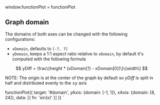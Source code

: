 window.functionPlot = functionPlot

<Meta title="Domain" component={FunctionPlot} />

## Graph domain

The domains of both axes can be changed with the following configurations:

- `xDomain`, defaults to `[-7, 7]`
- `yDomain`, keeps a 1:1 aspect ratio relative to `xDomain`, by default it's computed
with the following formula

$$
yDiff = \frac\{height * (xDomain[1] - xDomain[0])\}\{width\}
$$

NOTE: The origin is at the center of the graph by default so $yDiff$ is split in half and distributed
evenly to the $\pm y$ axis

functionPlot({
  target: '#domain',
  yAxis: {domain: [-1, 1]},
  xAxis: {domain: [8, 24]},
  data: [{
    fn: 'sin(x)'
  }]
})
`

<Render id="domain" content={script}></Render>
